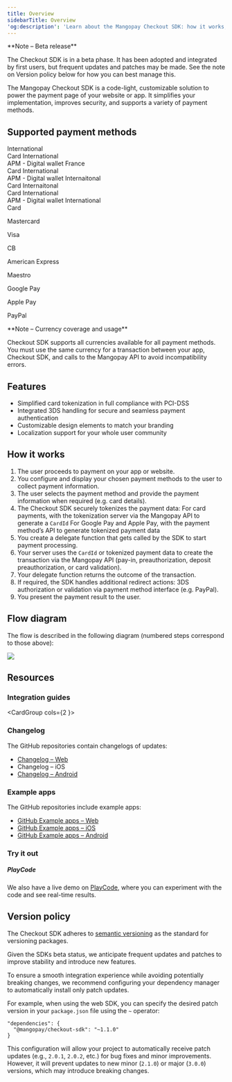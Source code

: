 ```yaml
---
title: Overview
sidebarTitle: Overview
'og:description': 'Learn about the Mangopay Checkout SDK: how it works, supported payment methods, features and versions.'  
---
```



<Note>  
**Note – Beta release** 
  
The Checkout SDK is in a beta phase. It has been adopted and integrated by first users, but frequent updates and patches may be made. See the note on Version policy below for how you can best manage this.  
</Note>  

The Mangopay Checkout SDK is a code-light, customizable solution to power the payment page of your website or app. It simplifies your implementation, improves security, and supports a variety of payment methods.   

## Supported payment methods  

<CardGroup cols={3}>
    <Card
        title="AMEX"
        icon={LogoAmex}
        href="/guides/payment-methods/card"
    >
        International<br/>
        Card
    </Card>
    <Card
        title="Apple Pay"
        icon={LogoApplePay}
        href="/guides/payment-methods/apple-pay"
    >
        International<br/>
        APM - Digital wallet
    </Card>
    <Card
        title="CB"
        icon={LogoCb}
        href="/guides/payment-methods/card"
    >
        France<br/>
        Card
    </Card>
    <Card
        title="Google Pay"
        icon={LogoGooglePay}
        href="/guides/payment-methods/google-pay"
    >
        International<br/>
        APM - Digital wallet
    </Card>
    <Card
        title="Maestro"
        icon={LogoMaestro}
        href="/guides/payment-methods/card"
    >
        Internaitonal<br/>
        Card
    </Card>
    <Card
        title="Mastercard"
        icon={LogoMastercard}
        href="/guides/payment-methods/card"
    >
        Internaitonal<br/>
        Card
    </Card>
    <Card
        title="PayPal"
        icon={LogoPayPal}
        href="/guides/payment-methods/paypal"
    >
        International<br/>
        APM - Digital wallet
    </Card>
    <Card
        title="Visa"
        icon={LogoVisa}
        href="/guides/payment-methods/card"
    >
        International<br/>
        Card
    </Card>

</CardGroup>


Mastercard  


Visa  

CB  

American Express  

Maestro  

Google Pay  

Apple Pay  

PayPal  

<Note>  
**Note – Currency coverage and usage** 
  
Checkout SDK supports all currencies available for all payment methods.  
You must use the same currency for a transaction between your app, Checkout SDK, and calls to the Mangopay API to avoid incompatibility errors.  
</Note>  

## Features  
- Simplified card tokenization in full compliance with PCI-DSS  
- Integrated 3DS handling for secure and seamless payment authentication  
- Customizable design elements to match your branding  
- Localization support for your whole user community  

## How it works  
1. The user proceeds to payment on your app or website.  
2. You configure and display your chosen payment methods to the user to collect payment information.  
3. The user selects the payment method and provide the payment information when required (e.g. card details).  
4. The Checkout SDK securely tokenizes the payment data:
For card payments, with the tokenization server via the Mangopay API to generate a `CardId`
For Google Pay and Apple Pay, with the payment method’s API to generate tokenized payment data  
5. You create a delegate function that gets called by the SDK to start payment processing.  
6. Your server uses the `CardId` or tokenized payment data to create the transaction via the Mangopay API (pay-in, preauthorization, deposit preauthorization, or card validation).  
7. Your delegate function returns the outcome of the transaction.  
8. If required, the SDK handles additional redirect actions: 3DS authorization or validation via payment method interface (e.g. PayPal).  
9. You present the payment result to the user.  

## Flow diagram

The flow is described in the following diagram (numbered steps correspond to those above):

<img src="/images/diagram_checkout-sdk_how-it-works.png"/>

## Resources  

### Integration guides

<CardGroup cols={2 }>
  <Card title="Checkout - Web" href="/sdks/checkout/web">

  </Card>
  <Card title="Checkout - iOS" href="/sdks/checkout/ios">

  </Card>
  <Card title="Checkout - Android" href="/sdks/checkout/android">

  </Card>
</CardGroup>

### Changelog  

The GitHub repositories contain changelogs of updates:  
- [Changelog – Web](https://github.com/Mangopay/mangopay-checkout-web/blob/main/CHANGELOG.md)  
- Changelog – iOS  
- [Changelog – Android](https://github.com/Mangopay/mangopay-checkout-android/blob/main/CHANGELOG.md)  

### Example apps 

The GitHub repositories include example apps:

- [GitHub Example apps – Web](https://github.com/Mangopay/mangopay-checkout-web/tree/main/examples)
- [GitHub Example apps – iOS](https://github.com/Mangopay/mangopay-checkout-ios/tree/main/Examples)
- [GitHub Example apps – Android](https://github.com/Mangopay/mangopay-checkout-android/tree/main/Examples)

### Try it out
##### **PlayCode**

We also have a live demo on [PlayCode](https://playcode.io/1840460), where you can experiment with the code and see real-time results.

## Version policy  

The Checkout SDK adheres to [semantic versioning](https://semver.org/) as the standard for versioning packages.  

Given the SDKs beta status, we anticipate frequent updates and patches to improve stability and introduce new features.  

To ensure a smooth integration experience while avoiding potentially breaking changes, we recommend configuring your dependency manager to automatically install only patch updates.  

For example, when using the web SDK, you can specify the desired patch version in your `package.json` file using the `~` operator:  

```shell Specify patch version
"dependencies": {
  "@mangopay/checkout-sdk": "~1.1.0"
}
```  

This configuration will allow your project to automatically receive patch updates (e.g., `2.0.1`, `2.0.2`, etc.) for bug fixes and minor improvements. However, it will prevent updates to new minor (`2.1.0`) or major (`3.0.0`) versions, which may introduce breaking changes.